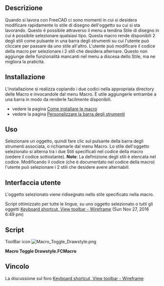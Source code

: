 <languages/>
{{Macro/it
|Name=Macro Toggle Drawstyle
|Translate=Stile di disegno
|Description=Cambia lo Stile di disegno dell'oggetto selezionato.
|Author=Piffpoof
|Version=2.0
|Date=2020-02-02
|FCVersion= >=0.17
|Download=[https://www.freecadweb.org/wiki/images/0/0b/Macro_Toggle_Drawstyle.png ToolBar Icon]
|SeeAlso=[[Macro_Toggle_Drawstyle_Optimized/it|Macro Toggle Drawstyle Optimized]] [[Image:Macro_Toggle_Drawstyle_Optimized.png|24px]] per tutte le lingue
}}

==Descrizione==
Quando si lavora con FreeCAD ci sono momenti in cui si desidera modificare rapidamente lo stile di disegno dell'oggetto su cui si sta lavorando. Questo è possibile attraverso il menu a tendina Stile di disegno in cui è possibile selezionare qualsiasi tipo. Questa macro rende disponibili 2 degli stili come pulsante in una barra degli strumenti su cui l'utente può cliccare per passare da uno stile all'altro. L'utente può modificare il codice della macro per selezionare i 2 stili che desidera alternare. Questo non aggiunge delle funzionalità mancanti nel menu a discesa dello Stile, ma ne migliora la praticità.

==Installazione== 
L'installazione si realizza copiando i due codici  nella appropriata directory delle Macro e invocandole dal menu Macro. È utile aggiungerle entrambe a una barra in modo da renderle facilmente disponibili.
* vedere la pagina [[How to install macros/it|Come installare le macro]]
* vedere la pagina [[Customize_Toolbars/it|Personalizzare la barra degli strumenti]]

==Uso==
Selezionare un oggetto, quindi fare clic sul pulsante della barra degli strumenti associata, o richiamarle dal menu Macro. Lo stile dell'oggetto selezionato si alterna tra i due Stili specificati nel codice della macro (vedere il codice sottostante).
'''Note''': La definizione degli stili è elencata nel codice. Modificando il codice (che è documentato nel codice della macro) l'utente può selezionare i 2 stili che desidere avere alternabili.

==Interfaccia utente==
L'oggetto selezionato viene ridisegnato nello stile specificato nella macro.

Script ottimizzato per tutte le lingue, su uno oggetto selezionato o tutti gli oggetti [https://forum.freecadweb.org/viewtopic.php?f=3&t=14336&start=40#p146239 Keyboard shortcut, View toolbar - Wireframe] (Sun Nov 27, 2016 6:49 pm)

==Script== 

ToolBar icon [[Image:Macro_Toggle_Drawstyle.png]]

'''Macro Toggle Drawstyle.FCMacro'''

{{MacroCode|code=
# -*- coding: utf-8 -*-
#
#
#			Macro: Toggle Draw Style
#
# This macros allows the user to switch between different Drawstyles by clicking on
# the button of a Macro in a toolbar.
#
# initial code:		triplus
# macro-isation:	piffpoof
#
# This macro switches (or toggles) between 2 selected styles from the Drawstyle menu.
# As written the macro toggles between "WireFrame" and "As is".
# Immediately below this text is a list of the legal values for the Drawstyle menu.
# The first 2 lines of executable code are of the form "DrawstyleA = " followed by
# the 2nd line which is of the form "DrawstyleB = ".
# These 2 lines specify which of the Drawstyle values the macro will toggle between.
# Drawstyle "As is" is the system default and so is specified as the first drawstyle.
# The second line specifies which drawstyle will be toggled to and from.
# Any of the legal values may be used, so if, for example, it is desired to toggle between
# the Shaded and Points drawstyles, then the 2 lines of code would be modified to be:
#
# drawstyleA = "Shaded"
# drawstyleB = "Points"
#
# but remember that the hash signs ('#') are not to be present on the executable lines.
#
###Legal Values for Drawstyle###
#
# 0 = "As is"
# 1 = "Flat lines"
# 2 = "Shaded
# 3 = "Wireframe"
# 4 = "Points"
# 5 = "Hidden line"
# 6 = "No shading"
#
################################

# triplus @ 2016, 2020
# Toggle global display mode
# ==============================

# 0 = "As is"
# 1 = "Flat lines"
# 2 = "Shaded
# 3 = "Wireframe"
# 4 = "Points"
# 5 = "Hidden line"
# 6 = "No shading"

styleA = 0
styleB = 3

# ==============================

from PySide import QtGui
import FreeCADGui as Gui

mw = Gui.getMainWindow()


act = {
    0: mw.findChild(QtGui.QAction, "Std_DrawStyleAsIs"),
    1: mw.findChild(QtGui.QAction, "Std_DrawStyleFlatLines"),
    2: mw.findChild(QtGui.QAction, "Std_DrawStyleShaded"),
    3: mw.findChild(QtGui.QAction, "Std_DrawStyleWireframe"),
    4: mw.findChild(QtGui.QAction, "Std_DrawStylePoints"),
    5: mw.findChild(QtGui.QAction, "Std_DrawStyleHiddenLine"),
    6: mw.findChild(QtGui.QAction, "Std_DrawStyleNoShading"),
}


actionA = act[styleA]
actionB = act[styleB]


if actionA.isChecked():
    actionB.trigger()
else:
    actionA.trigger()

}}


<span id="Link"></span>
==Vincolo==

La discussione sul foro [https://forum.freecadweb.org/viewtopic.php?f=3&t=14336 Keyboard shortcut, View toolbar - Wireframe]

{{clear}}